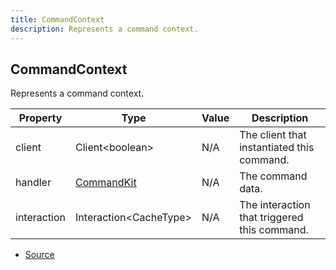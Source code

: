 ```yaml
---
title: CommandContext
description: Represents a command context.
---
```


## CommandContext

Represents a command context.

| Property    | Type                                       | Value | Description                                  |
| ----------- | ------------------------------------------ | ----- | -------------------------------------------- |
| client      | Client\<boolean>                           | N/A   | The client that instantiated this command.   |
| handler     | [CommandKit](/docs/classes/CommandKit.mdx) | N/A   | The command data.                            |
| interaction | Interaction\<CacheType>                    | N/A   | The interaction that triggered this command. |

- [Source](https://github.com/underctrl-io/commandkit/blob/c462cc3d6f765a7ee19e33a651f0f2f4666b111b/packages/commandkit/src/types.ts#L80)
